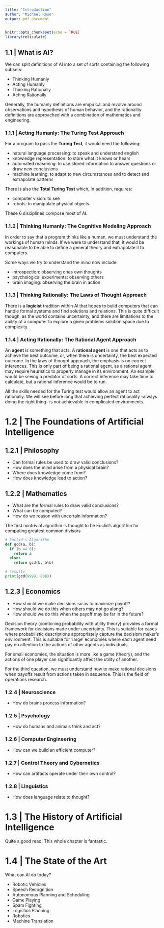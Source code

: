 ```yaml
---
title: "Introduction"
author: "Michael Rose"
output: pdf_document
---
```


```r
knitr::opts_chunk$set(echo = TRUE)
library(reticulate)
```


## 1.1 | What is AI? 

We can split definitions of AI into a set of sorts containing the following subsets: 

* Thinking Humanly
* Acting Humanly
* Thinking Rationally
* Acting Rationally

Generally, the humanly definitions are empirical and revolve around observations and hypothesis of human behavior, and the rationality definitions are approached with a combination of mathematics and engineering. 

### 1.1.1 | Acting Humanly: The Turing Test Approach 

For a program to pass the **Turing Test**, it would need the following: 

* natural language processing: to speak and understand english
* knowledge representation: to store what it knows or hears
* automated reasoning: to use stored information to answer questions or draw new conclusions 
* machine learning: to adapt to new circumstances and to detect and extrapolate patterns 

There is also the **Total Turing Test** which, in addition, requires: 

* computer vision: to see
* robots: to manipulate physical objects 

These 6 disciplines compose most of AI. 

### 1.1.2 | Thinking Humanly: The Cognitive Modeling Approach 

In order to say that a program thinks like a human, we must understand the workings of human minds. If we were to understand that, it would be reasonable to be able to define a general theory and extrapolate it to computers. 

Some ways we try to understand the mind now include: 

* introspection: observing ones own thoughts
* psychological experiments: observing others
* brain imaging: observing the brain in action 

### 1.1.3 | Thinking Rationally: The Laws of Thought Approach 

There is a **logicist** tradition within AI that hopes to build computers that can handle formal systems and find solutions and relations. This is quite difficult though, as the world contains uncertainty, and there are limitations to the ability of a computer to explore a given problems solution space due to complexity. 

### 1.1.4 | Acting Rationally: The Rational Agent Approach 

An **agent** is something that acts. A **rational agent** is one that acts as to achieve the best outcome, or, when there is uncertainty, the best expected outcome. 
In the laws of thought approach, the emphasis is on correct inferences. This is only part of being a rational agent, as a rational agent may require heuristics to properly manage in its environment. An example would be seeing a predator of sorts. A correct inference may take time to calculate, but a rational inference would be to run. 

All the skills needed for the Turing test would allow an agent to act rationally. We will see before long that achieving perfect rationality -always doing the right thing- is not achievable in complicated environments. 

# 1.2 | The Foundations of Artificial Intelligence 

## 1.2.1 | Philosophy

* Can formal rules be used to draw valid conclusions?
* How does the mind arise from a physical brain? 
* Where does knowledge come from? 
* How does knowledge lead to action? 

## 1.2.2 | Mathematics 

* What are the formal rules to draw valid conclusions? 
* What can be computed? 
* How do we reason with uncertain information?

The first nontrivial algorithm is thought to be Euclid's algorithm for computing greatest common divisors

```python
# Euclid's Algorithm 
def gcd(a, b):
  if (b == 0):
    return a
  else: 
    return gcd(b, a%b)

# results
print(gcd(9999, 888))
```

## 1.2.3 | Economics 

* How should we make decisions so as to maximize payoff? 
* How should we do this when others may not go along? 
* How should we do this when the payoff may be far in the future? 

Decision theory (combining probability with utility theory) provides a formal framework for decisions made under uncertainty. This is suitable for cases where probabilistic descriptions appropriately capture the decisiom maker's environment. This is suitable for 'large' economies where each agent need pay no attention to the actions of other agents as individuals. 

For small economies, the situation is more like a game (theory), and the actions of one player can significantly affect the utility of another.

For the third question, we must understand how to make rational decisions when payoffs result from actions taken in sequence. This is the field of operations research. 

### 1.2.4 | Neuroscience 

* How do brains process information? 

### 1.2.5 | Psychology 

* How do humans and animals think and act? 

### 1.2.6 | Computer Engineering 

* How can we build an efficient computer? 

### 1.2.7 | Control Theory and Cybernetics 

* How can artifacts operate under their own control? 

### 1.2.8 | Linguistics 

* How does language relate to thought? 

# 1.3 | The History of Artificial Intelligence 

Quite a good read. This whole chapter is fantastic. 

# 1.4 | The State of the Art 

What can AI do today? 

* Robotic Vehicles 
* Speech Recognition 
* Autonomous Planning and Scheduling 
* Game Playing 
* Spam Fighting 
* Logistics Planning
* Robotics 
* Machine Translation 


